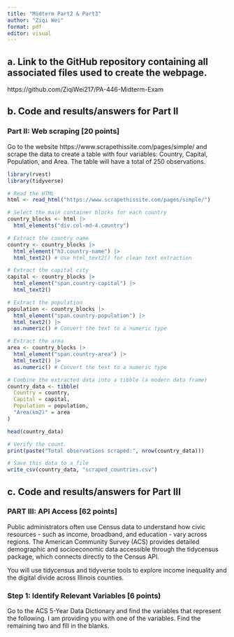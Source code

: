 ```yaml
---
title: "Midterm Part2 & Part3"
author: "Ziqi Wei"
format: pdf
editor: visual
---
```


## a. Link to the GitHub repository containing all associated files used to create the webpage.

https://github.com/ZiqiWei217/PA-446-Midterm-Exam

## b.  Code and results/answers for Part II 

### Part II: Web scraping [20 points] 

Go to the website https://www.scrapethissite.com/pages/simple/ and scrape the data to create 
a table with four variables: Country, Capital, Population, and Area. The table will have a total of 
250 observations. 

```r
library(rvest)
library(tidyverse)

# Read the HTML
html <- read_html("https://www.scrapethissite.com/pages/simple/")

# Select the main container blocks for each country
country_blocks <- html |>
  html_elements("div.col-md-4.country")

# Extract the country name
country <- country_blocks |>
  html_element("h3.country-name") |>
  html_text2() # Use html_text2() for clean text extraction

# Extract the capital city
capital <- country_blocks |>
  html_element("span.country-capital") |>
  html_text2()

# Extract the population
population <- country_blocks |>
  html_element("span.country-population") |>
  html_text2() |>
  as.numeric() # Convert the text to a numeric type

# Extract the area
area <- country_blocks |>
  html_element("span.country-area") |>
  html_text2() |>
  as.numeric() # Convert the text to a numeric type

# Combine the extracted data into a tibble (a modern data frame)
country_data <- tibble(
  Country = country,
  Capital = capital,
  Population = population,
  "Area(km2)" = area
)

head(country_data)

# Verify the count.
print(paste("Total observations scraped:", nrow(country_data)))

# Save this data to a file
write_csv(country_data, "scraped_countries.csv")
```

## c. Code and results/answers for Part III 

### PART III: API Access [62 points] 

Public administrators often use Census data to understand how civic resources - such as 
income, broadband, and education - vary across regions. The American Community Survey 
(ACS) provides detailed demographic and socioeconomic data accessible through the 
tidycensus package, which connects directly to the Census API. 

You will use tidycensus and tidyverse tools to explore income inequality and the digital divide 
across Illinois counties. 

### Step 1: Identify Relevant Variables [6 points) 
Go to the ACS 5-Year Data Dictionary and find the variables that represent the following. I am 
providing you with one of the variables. Find the remaining two and fill in the blanks. 

